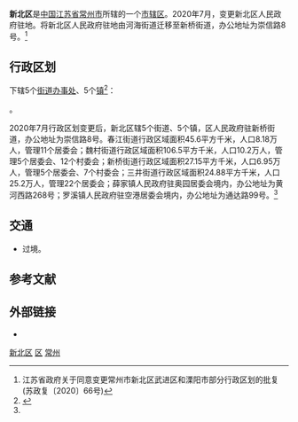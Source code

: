 {{不是|新北區 (嘉義市)}}
{{Infobox China County
| county = 新北区
| usedname = 
| nameorigin = 
| Photo = 201606 Xinbei District.jpg
| Photoname = 
| map = 
| map_caption = 
| Pinyin = Xīnběi Qū
| Belong = [[江苏省|江苏省]][[常州市|常州市]]
| Types = [[市辖区|市辖区]]
| admincode =  
| founded = 
| seat = 崇信路8号
| officerTitle = 
| officer = 
| officerTitle2 = 
| officer2 = 
| division = 9
| town = 6
| township = 
| subdistrict = 3
| dialect = 
| post code = 213001 
| phone code = 0519
| coordinate = 
| area = 425平方千米
| area land = 
| area water = 
| census yr = 2001年
| pop = 48万人
| density =  
| GDP = 
| GDP_as_of = 
| GDPPC = 
| carlicense = 苏D
| web = http://cznd.changzhou.gov.cn/
| web_title = 新北区政府网
}}
'''新北区'''是[[中国|中国]][[江苏省|江苏省]][[常州市|常州市]]所辖的一个[[市辖区|市辖区]]。2020年7月，变更新北区人民政府驻地。将新北区人民政府驻地由河海街道迁移至新桥街道，办公地址为崇信路8号。<ref name="#1">江苏省政府关于同意变更常州市新北区武进区和溧阳市部分行政区划的批复(苏政复〔2020〕66号)</ref>

== 行政区划 ==
{{PAGENAMEBASE}}下辖5个[[街道办事处|街道办事处]]、5个[[行政建制镇|镇]]<ref>{{PRC admin/ref sgc|32/04/11}}</ref>：

{{PRC admin/children|32/04/11}}。

2020年7月行政区划变更后，新北区辖5个街道、5个镇，区人民政府驻新桥街道，办公地址为崇信路8号。春江街道行政区域面积45.6平方千米，人口8.18万人，管理11个居委会；魏村街道行政区域面积106.5平方千米，人口10.2万人，管理5个居委会、12个村委会；新桥街道行政区域面积27.15平方千米，人口6.95万人，管理5个居委会、7个村委会；三井街道行政区域面积24.88平方千米，人口25.2万人，管理22个居委会；薛家镇人民政府驻奥园居委会境内，办公地址为黄河西路268号；罗溪镇人民政府驻空港居委会境内，办公地址为通达路99号。<ref name="#1"/>

== 交通 ==
* {{中国国道名|346}}过境。

== 参考文献 ==
{{Wikisourcehas|国务院关于同意江苏省调整常州市部分行政区划的批复 (2002年)|国务院关于同意江苏省调整常州市部分行政区划的批复 (2015年)}}
{{reflist}}

== 外部链接 ==
* {{Official website|http://cznd.changzhou.gov.cn/|name=常州高新区管委会（新北区人民政府）}}

{{新北区行政区划}}
{{常州市行政区划}}
{{江苏行政区划}}
{{常州|state=autocollapse}}

[[Category:新北区|]]
[[Category:常州区市|区]]
[[Category:江苏市辖区|常州]]